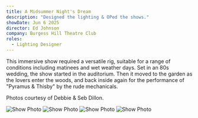 ```yaml
---
title: A Midsummer Night's Dream
description: "Designed the lighting & OPed the shows."
showDate: Jun 6 2025
director: Ed Johnson
company: Burgess Hill Theatre Club
roles:
  - Lighting Designer
---
```


This immersive show required a versatile rig, suitable for a range of conditions including
matinees and wet weather days. Set in an 80s wedding, the show started in the auditorium.
Then it moved to the garden as the lovers enter the woods, and back inside again for the 
performance of "Pyramus & Thisby" by the rude mechanicals.

Photos courtesy of Debbie & Seb Dillon.

![Show Photo](https://mj79w8fi4l.ufs.sh/f/Wo6cyG0CbvHK0BMX4xN2euSUG5lw9s63E0vn2tHZkxIcRj8d)
![Show Photo](https://mj79w8fi4l.ufs.sh/f/Wo6cyG0CbvHK6du2qbYRbe3uqxYLt84CfBjgU0rF2ozJEX7O)
![Show Photo](https://mj79w8fi4l.ufs.sh/f/Wo6cyG0CbvHKtzeV2FZLdQ4PV7sIKXzYZimAG03q15WxjebJ)
![Show Photo](https://mj79w8fi4l.ufs.sh/f/Wo6cyG0CbvHKIx9VJS7CLi9K7dPf1hnDJUWMeTVBrslRp2Hq)
